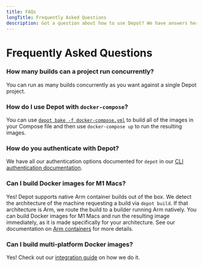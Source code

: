 ```yaml
---
title: FAQs
longTitle: Frequently Asked Questions
description: Got a question about how to use Depot? We have answers here.
---
```


# Frequently Asked Questions

### How many builds can a project run concurrently?

You can run as many builds concurrently as you want against a single Depot project.

### How do I use Depot with `docker-compose`?

You can use [`depot bake -f docker-compose.yml`](/docs/cli/reference#depot-bake) to build all of the images in your Compose file and then use `docker-compose up` to run the resulting images.

### How do you authenticate with Depot?

We have all our authentication options documented for `depot` in our [CLI authentication documentation](/docs/cli/authentication).

### Can I build Docker images for M1 Macs?

Yes! Depot supports native Arm container builds out of the box. We detect the architecture of the machine requesting a build via `depot build`. If that architecture is Arm, we route the build to a builder running Arm natively. You can build Docker images for M1 Macs and run the resulting image immediately, as it is made specifically for your architecture. See our documentation on [Arm containers](guides/arm-containers) for more details.

### Can I build multi-platform Docker images?

Yes! Check out our [integration guide](guides/arm-containers#what-about-multi-architecture-containers) on how we do it.
